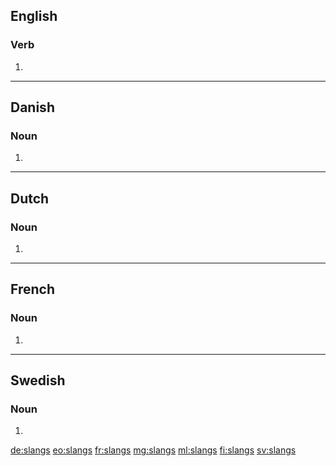 {{also|slängs}}
==English==

===Verb===
{{head|en|verb form}}

# {{en-third-person singular of|slang}}

----

==Danish==

===Noun===
{{head|da|noun form}}
# {{genitive singular indefinite of|slang|lang=da}}

----

==Dutch==

===Noun===
{{head|nl|noun plural form}}

# {{nl-noun form of|pl|slang}}

----

==French==

===Noun===
{{head|fr|noun plural form|g=?}}

# {{plural of|slang|lang=fr}}

----

==Swedish==

===Noun===
{{head|sv|noun form}}

# {{sv-noun-form-indef-gen|slang}}

[[de:slangs]]
[[eo:slangs]]
[[fr:slangs]]
[[mg:slangs]]
[[ml:slangs]]
[[fi:slangs]]
[[sv:slangs]]